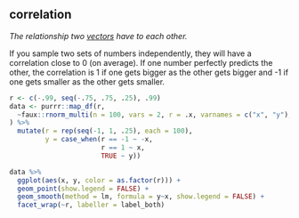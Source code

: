 ## correlation

<dfn>The relationship two [vectors](v.html#vector) have to each other.</dfn>

If you sample two sets of numbers independently, they will have a correlation close to 0 (on average). If one number perfectly predicts the other, the correlation is 1 if one gets bigger as the other gets bigger and -1 if one gets smaller as the other gets smaller.

```r
r <- c(-.99, seq(-.75, .75, .25), .99)
data <- purrr::map_df(r, 
  ~faux::rnorm_multi(n = 100, vars = 2, r = .x, varnames = c("x", "y"), empirical = TRUE)
) %>%
  mutate(r = rep(seq(-1, 1, .25), each = 100),
         y = case_when(r == -1 ~ -x,
                       r == 1 ~ x,
                       TRUE ~ y))

data %>%
  ggplot(aes(x, y, color = as.factor(r))) +
  geom_point(show.legend = FALSE) +
  geom_smooth(method = lm, formula = y~x, show.legend = FALSE) +
  facet_wrap(~r, labeller = label_both)
```
